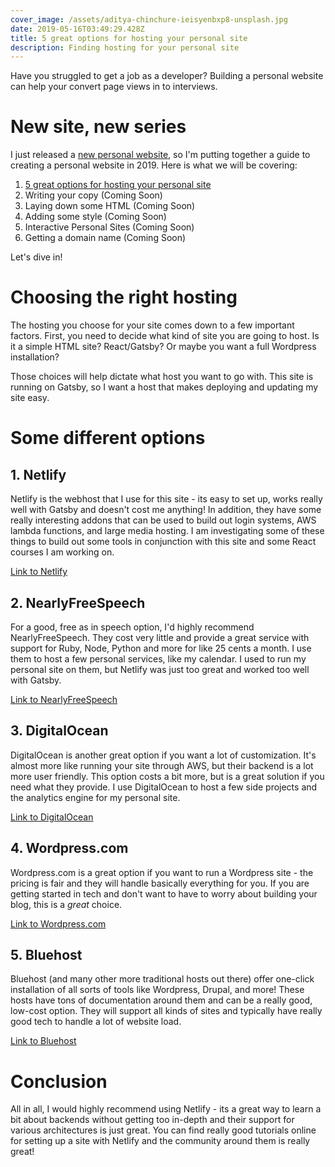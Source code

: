 ```yaml
---
cover_image: /assets/aditya-chinchure-ieisyenbxp8-unsplash.jpg
date: 2019-05-16T03:49:29.428Z
title: 5 great options for hosting your personal site
description: Finding hosting for your personal site
---
```


<Lead>
  Have you struggled to get a job as a developer? Building a personal website
  can help your convert page views in to interviews.
</Lead>

# New site, new series

I just released a [new personal website](https://wuz.fyi), so I'm putting
together a guide to creating a personal website in 2019. Here is what we will be
covering:

1. [5 great options for hosting your personal site](/personal-site-hosting/)
2. Writing your copy (Coming Soon)
3. Laying down some HTML (Coming Soon)
4. Adding some style (Coming Soon)
5. Interactive Personal Sites (Coming Soon)
6. Getting a domain name (Coming Soon)

Let's dive in!

# Choosing the right hosting

The hosting you choose for your site comes down to a few important factors.
First, you need to decide what kind of site you are going to host. Is it a
simple HTML site? React/Gatsby? Or maybe you want a full Wordpress installation?

Those choices will help dictate what host you want to go with. This site is
running on Gatsby, so I want a host that makes deploying and updating my site
easy.

# Some different options

## 1. Netlify

Netlify is the webhost that I use for this site - its easy to set up, works
really well with Gatsby and doesn't cost me anything! In addition, they have
some really interesting addons that can be used to build out login systems, AWS
lambda functions, and large media hosting. I am investigating some of these
things to build out some tools in conjunction with this site and some React
courses I am working on.

[Link to Netlify](https://netlify.com)

## 2. NearlyFreeSpeech

For a good, free as in speech option, I'd highly recommend NearlyFreeSpeech.
They cost very little and provide a great service with support for Ruby, Node,
Python and more for like 25 cents a month. I use them to host a few personal
services, like my calendar. I used to run my personal site on them, but Netlify
was just too great and worked too well with Gatsby.

[Link to NearlyFreeSpeech](https://www.nearlyfreespeech.net/)

## 3. DigitalOcean

DigitalOcean is another great option if you want a lot of customization. It's
almost more like running your site through AWS, but their backend is a lot more
user friendly. This option costs a bit more, but is a great solution if you need
what they provide. I use DigitalOcean to host a few side projects and the
analytics engine for my personal site.

[Link to DigitalOcean](https://www.digitalocean.com/)

## 4. Wordpress.com

Wordpress.com is a great option if you want to run a Wordpress site - the
pricing is fair and they will handle basically everything for you. If you are
getting started in tech and don't want to have to worry about building your
blog, this is a _great_ choice.

[Link to Wordpress.com](https://www.wordpress.com/)

## 5. Bluehost

Bluehost (and many other more traditional hosts out there) offer one-click
installation of all sorts of tools like Wordpress, Drupal, and more! These hosts
have tons of documentation around them and can be a really good, low-cost
option. They will support all kinds of sites and typically have really good tech
to handle a lot of website load.

[Link to Bluehost](https://www.bluehost.com/)

# Conclusion

All in all, I would highly recommend using Netlify - its a great way to learn a
bit about backends without getting too in-depth and their support for various
architectures is just great. You can find really good tutorials online for
setting up a site with Netlify and the community around them is really great!
